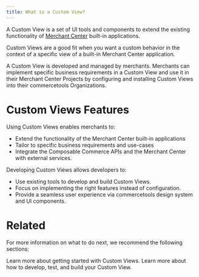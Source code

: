 ```yaml
---
title: What is a Custom View?
---
```


A Custom View is a set of UI tools and components to extend the existing functionality of [Merchant Center](https://commercetools.com/features/business-tooling) built-in applications.

Custom Views are a good fit when you want a custom behavior in the context of a specific view of a built-in Merchant Center application.

A Custom View is developed and managed by merchants. Merchants can implement specific business requirements in a Custom View and use it in their Merchant Center Projects by configuring and installing Custom Views into their commercetools Organizations.

# Custom Views Features

Using Custom Views enables merchants to:

* Extend the functionality of the Merchant Center built-in applications
* Tailor to specific business requirements and use-cases
* Integrate the Composable Commerce APIs and the Merchant Center with external services.

Developing Custom Views allows developers to:

* Use existing tools to develop and build Custom Views.
* Focus on implementing the right features instead of configuration.
* Provide a seamless user experience via commercetools design system and UI components.

# Related

For more information on what to do next, we recommend the following sections:

<Cards smallTitle clickable>
  <Card
    title="Getting Started"
    href="/getting-started"
  >
    Learn more about getting started with Custom Views.
  </Card>
  <Card
    title="Development guidelines"
    href="/development"
  >
    Learn more about how to develop, test, and build your Custom View.
  </Card>
</Cards>
